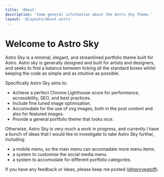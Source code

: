 ```yaml
---
title: 'About'
description: 'Some general information about the Astro Sky Theme.'
layout: '@layouts/About.astro'
---
```


# Welcome to Astro Sky

Astro Sky is a minimal, elegant, and streamlined portfolio theme built for Astro. Astro sky is generally designed and built for artists and designers, and seeks to find a balance between ticking all the standard boxes whilst keeping the code as simple and as intuitive as possible.

Specifically Astro Sky aims to:

- Achieve a perfect Chrome Lighthouse score for performance, accessibility, SEO, and best practices.
- Include fine tuned image optimisation.
- Accomodate for the use of svg images, both in the post content and also for featured images.
- Provide a general portfolio theme that looks nice.


Otherwise, Astro Sky is very much a work in progress, and currently I have a bunch of ideas that I would like to investigate to take Astro Sky further, including:

-   a mobile menu, so the main menu can accomadate more menu items.
-   a system to customise the social media menu.
-   a system to accomodate for different portfolio categories.

If you have any feedback or ideas, please keep me posted ([@henryegloff](https://twitter.com/henryegloff)).
